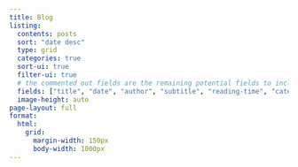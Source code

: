 ```yaml
---
title: Blog
listing:
  contents: posts
  sort: "date desc"
  type: grid
  categories: true
  sort-ui: true
  filter-ui: true
  # the commented out fields are the remaining potential fields to include in the listing
  fields: ["title", "date", "author", "subtitle", "reading-time", "categories", "image", "image-alt"] # "description"
  image-height: auto
page-layout: full
format:
  html:
    grid:
      margin-width: 150px
      body-width: 1000px
---
```


